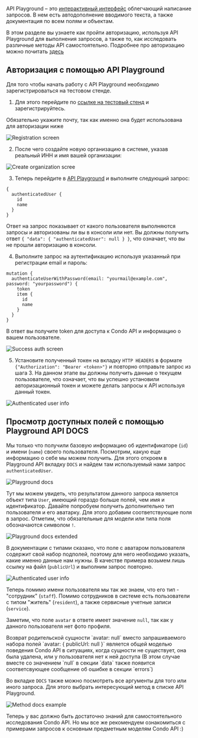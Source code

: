 API Playground – это [интерактивный интерфейс](https://condo.d.doma.ai/admin/api) облегчающий написание запросов.
В нем есть автодополнение вводимого текста, а также документация по всем полям и объектам.

В этом разделе вы узнаете как пройти авторизацию, используя API Playground для выполнения запросов,
а также то, как исследовать различные методы API самостоятельно. Подробнее про авторизацию можно почитать [здесь](/docs/api/examples/auth)

## Авторизация с помощью API Playground

Для того чтобы начать работу с API Playground необходимо зарегистрироваться на тестовом стенде.

1. Для этого перейдите по [ссылке на тестовый стенд](https://condo.d.doma.ai) и зарегистрируйтесь.

<Alert type="warning">
    Обязательно укажите почту, так как именно она будет использована для авторизации ниже
</Alert>

![Registration screen](/api/register.png)

2. После чего создайте новую организацию в системе, указав реальный ИНН и имя вашей организации:

![Create organization scree](/api/create-organization.png)

3. Теперь перейдите в [API Playground](https://condo.d.doma.ai/admin/api) и выполните следующий запрос:

```
{
  authenticatedUser {
    id
    name
  }
}
```

Ответ на запрос показывает от какого пользователя выполняются запросы и авторизованы ли вы в консоли или нет.
Вы должны получить ответ `{ "data": { "authenticatedUser": null } }`, что означает,
что вы не прошли авторизацию в консоли.

4. Выполните запрос на аутентификацию используя указанный при регистрации email и пароль:

```
mutation {
  authenticateUserWithPassword(email: "yourmail@example.com", password: "yourpassword") {
    token
    item {
      id
      name
    }
  }
}
```

В ответ вы получите token для доступа к Condo API и информацию о вашем пользователе.

![Success auth screen](/api/auth-success.png)

5. Установите полученный токен на вкладку `HTTP HEADERS` в формате `{"Authorization": "Bearer <token>"}`
и повторно отправьте запрос из шага 3. На данном этапе вы должны получить данные о текущем пользователе, что означает,
что вы успешно установили авторизационный токен и можете делать запросы к API используя данный токен.


![Authenticated user info](/api/auth-user-info.png)

## Просмотр доступных полей с помощью Playground API DOCS
Мы только что получили базовую информацию об идентификаторе (`id`) и имени (`name`) своего пользователя.
Посмотрим, какую еще информацию о себе мы можем получить.
Для этого откроем в Playground API вкладку `DOCS` и найдем там используемый нами запрос `authenticatedUser`.

![Playground docs](/api/playground-docs.png)

Тут мы можем увидеть, что результатом данного запроса является объект типа `User`, имеющий гораздо больше полей,
чем имя и идентификатор.
Давайте попробуем получить дополнительно тип пользователя и его аватарку.
Для этого добавим соответствующие поля в запрос.
Отметим, что обязательные для модели или типа поля обозначаются символом `!`.

![Playground docs extended](/api/playground-docs-extended.png)

В документации с типами сказано, что поле с аватаром пользователя содержит свой набор подполей,
поэтому для него необходимо указать, какие именно данные нам нужны.
В качестве примера возьмем лишь ссылку на файл (`publicUrl`) и выполним запрос повторно.

![Authenticated user info](/api/auth-user-info-extended.png)

Теперь помимо имени пользователя мы так же знаем, что его тип - "сотрудник" (`staff`).
Помимо сотрудников в системе есть пользователи с типом "житель" (`resident`), а также сервисные учетные записи (`service`).

Заметим, что поле `avatar` в ответе имеет значение `null`, так как у данного пользователя нет фото профиля.

<Alert info>
    Возврат родительской сущности `avatar: null` вместо запрашиваемого набора полей `avatar: { publicUrl: null }`
    является общей моделью поведения Condo API в ситуациях, когда сущности не существует, она была удалена,
    или у пользователя нет к ней доступа (В этом случае вместе со значением `null` в секции `data` также появится соответсвующее сообщение об ошибке в секции `errors`)
</Alert>

Во вкладке `DOCS` также можно посмотреть все аргументы для того или иного запроса. Для этого выбрать интересующий метод в списке API Playground.

![Method docs example](/api/playground-method-example.png)

Теперь у вас должно быть достаточно знаний для самостоятельного исследования Condo API.
Но мы все же рекомендуем ознакомиться с примерами запросов к основным предметным моделям Condo API :)













